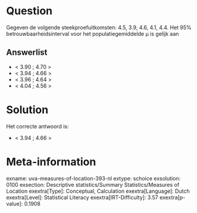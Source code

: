 Question
========

Gegeven de volgende steekproefuitkomsten: 4.5, 3.9, 4.6, 4.1, 4.4. Het
95% betrouwbaarheidsinterval voor het populatiegemiddelde μ is gelijk
aan


Answerlist
----------

* < 3.90 ; 4.70 >
* < 3.94 ; 4.66 >
* < 3.96 ; 4.64 >
* < 4.04 ; 4.56 >

Solution
========

Het correcte antwoord is: 

* < 3.94 ; 4.66 >

Meta-information
================
exname: uva-measures-of-location-393-nl
extype: schoice
exsolution: 0100
exsection: Descriptive statistics/Summary Statistics/Measures of Location
exextra[Type]: Conceptual, Calculation
exextra[Language]: Dutch
exextra[Level]: Statistical Literacy
exextra[IRT-Difficulty]: 3.57
exextra[p-value]: 0.1908
